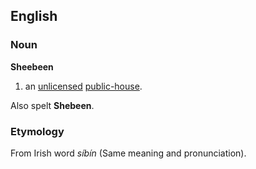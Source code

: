 ==English==
===Noun===
'''Sheebeen'''
#an [[unlicensed]] [[public-house]]. 
<P>Also spelt '''Shebeen'''.
===Etymology===
From Irish word ''síbín'' (Same meaning and pronunciation).